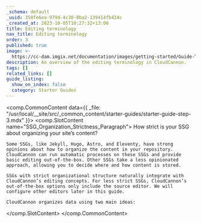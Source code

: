 ```yaml
---
_schema: default
_uuid: 358fe6ea-979d-4c38-8ba2-139414fb424c
_created_at: 2023-10-05T10:27:32+13:00
title: Editing terminology
nav_title: Editing terminology
order: 3
published: true
image: >-
  https://cc-dam.imgix.net/documentation/images/getting-started/Guide-Thumbnails/CloudCannon-Getting-Started-Thumbnail-Universal.png
description: An overview of the editing terminology in CloudCannon.
tags: []
related_links: []
guide_listing:
  show_on_index: false
  category: Starter Guides
---
```

<comp.CommonContent data={{ _file: "/usr/local/__site/src/_common_content/starter-guides/starter-guide-step-3.mdx" }}>
  <comp.SlotContent name="SSG_Organization_Strictness_Paragraph">
    How strict is your SSG about organizing your site’s content?

    Some SSGs, like Jekyll, Hugo, Astro, and Eleventy, have strong opinions about how to organize the content in your repository. CloudCannon can run automatic processes on these SSGs and provide basic editing out-of-the-box. Other SSGs take a less opinionated approach, allowing you to decide where and how content is stored.

    SSGs with strict organizational structure naturally integrate with CloudCannon’s editing concepts. For less strict SSGs, CloudCannon’s out-of-the-box options only include the source editor. We will configure other editors later in this guide.

    CloudCannon organizes data using two main ideas:
  </comp.SlotContent>
</comp.CommonContent>